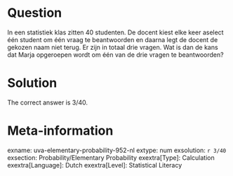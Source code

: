 Question
========

In een statistiek klas zitten 40 studenten. De docent kiest elke keer aselect één student om één vraag te beantwoorden en daarna legt de docent de gekozen naam niet terug. Er zijn in totaal drie vragen. Wat is dan de kans dat Marja opgeroepen wordt om één van de drie vragen te beantwoorden?

Solution
========

The correct answer is 3/40.

Meta-information
================
exname: uva-elementary-probability-952-nl 
extype: num 
exsolution: `r 3/40` 
exsection: Probability/Elementary Probability 
exextra[Type]: Calculation 
exextra[Language]: Dutch 
exextra[Level]: Statistical Literacy 
